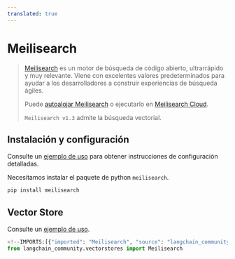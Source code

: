 ```yaml
---
translated: true
---
```


# Meilisearch

> [Meilisearch](https://meilisearch.com) es un motor de búsqueda de código abierto, ultrarrápido y muy
> relevante.
> Viene con excelentes valores predeterminados para ayudar a los desarrolladores a construir experiencias de búsqueda ágiles.
>
> Puede [autoalojar Meilisearch](https://www.meilisearch.com/docs/learn/getting_started/installation#local-installation)
> o ejecutarlo en [Meilisearch Cloud](https://www.meilisearch.com/pricing).
>
>`Meilisearch v1.3` admite la búsqueda vectorial.

## Instalación y configuración

Consulte un [ejemplo de uso](/docs/integrations/vectorstores/meilisearch) para obtener instrucciones de configuración detalladas.

Necesitamos instalar el paquete de python `meilisearch`.

```bash
pip install meilisearch
```

## Vector Store

Consulte un [ejemplo de uso](/docs/integrations/vectorstores/meilisearch).

```python
<!--IMPORTS:[{"imported": "Meilisearch", "source": "langchain_community.vectorstores", "docs": "https://api.python.langchain.com/en/latest/vectorstores/langchain_community.vectorstores.meilisearch.Meilisearch.html", "title": "Meilisearch"}]-->
from langchain_community.vectorstores import Meilisearch
```
